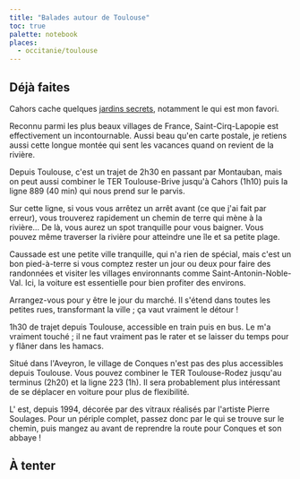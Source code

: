 ```yaml
---
title: "Balades autour de Toulouse"
toc: true
palette: notebook
places:
  - occitanie/toulouse
---
```


## Déjà faites

<GoogleMaps id="ChIJi70WATksrhIRxxShdzvfj-I" big />

<GoogleMaps id="ChIJC7eXebHCrRIR4PA7L5z2BgQ" big />

<GoogleMaps id="ChIJ-xR9VFeJrBIRoM4_L5z2BgQ" big />

Cahors cache quelques [jardins secrets](https://www.cahorsvalleedulot.com/explorer/visitez-la-vallee-du-lot/une-journee-a-cahors/les-jardins-secrets/), notamment le <MapsMention id="ChIJx3X7lTyLrBIRqDQKGNcxT2Y" title="jardin mauresque"/> qui est mon favori.

<GoogleMaps id="ChIJQbDxAq3wrBIReGzzq5Nty_Y" big />

Reconnu parmi les plus beaux villages de France, Saint-Cirq-Lapopie est effectivement un incontournable. Aussi beau qu'en carte postale, je retiens aussi cette longue montée qui sent les vacances quand on revient de la rivière.

Depuis Toulouse, c'est un trajet de 2h30 en passant par Montauban, mais on peut aussi combiner le TER Toulouse-Brive jusqu'à Cahors (1h10) puis la ligne 889 (40 min) qui nous prend sur le parvis.

Sur cette ligne, si vous vous arrêtez un arrêt avant (ce que j'ai fait par erreur), vous trouverez rapidement un chemin de terre qui mène à la rivière... De là, vous aurez un spot tranquille pour vous baigner. Vous pouvez même traverser la rivière pour atteindre une île et sa petite plage.

<GoogleMaps id="ChIJk5oaC4tBrBIRkNo7L5z2BgQ" big />

Caussade est une petite ville tranquille, qui n'a rien de spécial, mais c'est un bon pied-à-terre si vous comptez rester un jour ou deux pour faire des randonnées et visiter les villages environnants comme Saint-Antonin-Noble-Val. Ici, la voiture est essentielle pour bien profiter des environs.

Arrangez-vous pour y être le jour du marché. Il s'étend dans toutes les petites rues, transformant la ville ; ça vaut vraiment le détour !

<GoogleMaps id="ChIJmRtYczjIrRIRcOQtgpW_W8Q" big />

1h30 de trajet depuis Toulouse, accessible en train puis en bus. Le <MapsMention id="ChIJvSUtizPIrRIRsu0DP1qEjWY" title="Jardin des Paradis"/> m'a vraiment touché ; il ne faut vraiment pas le rater et se laisser du temps pour y flâner dans les hamacs.

<GoogleMaps id="ChIJU91DC19hrRIRt3lg02JJvHU" big />

Situé dans l'Aveyron, le village de Conques n'est pas des plus accessibles depuis Toulouse. Vous pouvez combiner le TER Toulouse-Rodez jusqu'au terminus (2h20) et la ligne 223 (1h). Il sera probablement plus intéressant de se déplacer en voiture pour plus de flexibilité.

L'<MapsMention id="ChIJXdvQrxljrRIR64JtFfsoE2c" /> est, depuis 1994, décorée par des vitraux réalisés par l'artiste Pierre Soulages. Pour un périple complet, passez donc par le <MapsMention id="ChIJo9BLwpd9shIRdt65pwY373I" /> qui se trouve sur le chemin, puis mangez au <MapsMention id="ChIJq6qq_Zd9shIRRy41VJR3CQ0" /> avant de reprendre la route pour Conques et son abbaye !

## À tenter

<GoogleMaps id="ChIJ6WOU3uYNrBIRCDklkzcV-8c" big />

<GoogleMaps id="ChIJE1sZ0jE4rBIRxU93uk9AARM" big />

<GoogleMaps id="ChIJVSAg_TVJrBIRMNM7L5z2BgQ" big />
